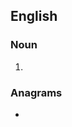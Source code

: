 ==English==

===Noun===
{{head|en|noun plural form}}

# {{plural of|ollie|lang=en}}

===Anagrams===
* {{anagrams|en|silole}}